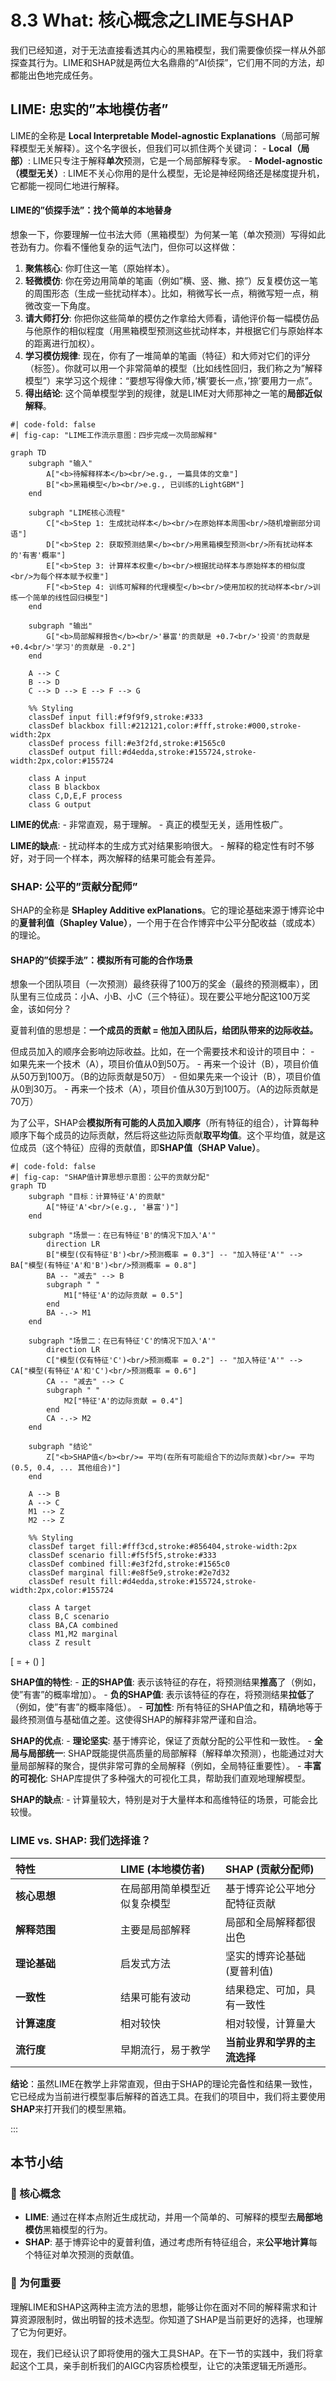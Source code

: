 # 8.3 What: 核心概念之LIME与SHAP

我们已经知道，对于无法直接看透其内心的黑箱模型，我们需要像侦探一样从外部探查其行为。LIME和SHAP就是两位大名鼎鼎的"AI侦探"，它们用不同的方法，却都能出色地完成任务。

## LIME: 忠实的"本地模仿者"

LIME的全称是 **Local Interpretable Model-agnostic Explanations**（局部可解释模型无关解释）。这个名字很长，但我们可以抓住两个关键词：
-   **Local（局部）**: LIME只专注于解释**单次**预测，它是一个局部解释专家。
-   **Model-agnostic（模型无关）**: LIME不关心你用的是什么模型，无论是神经网络还是梯度提升机，它都能一视同仁地进行解释。

#### LIME的"侦探手法"：找个简单的本地替身

想象一下，你要理解一位书法大师（黑箱模型）为何某一笔（单次预测）写得如此苍劲有力。你看不懂他复杂的运气法门，但你可以这样做：

1.  **聚焦核心**: 你盯住这一笔（原始样本）。
2.  **轻微模仿**: 你在旁边用简单的笔画（例如"横、竖、撇、捺"）反复模仿这一笔的周围形态（生成一些扰动样本）。比如，稍微写长一点，稍微写短一点，稍微改变一下角度。
3.  **请大师打分**: 你把你这些简单的模仿之作拿给大师看，请他评价每一幅模仿品与他原作的相似程度（用黑箱模型预测这些扰动样本，并根据它们与原始样本的距离进行加权）。
4.  **学习模仿规律**: 现在，你有了一堆简单的笔画（特征）和大师对它们的评分（标签）。你就可以用一个非常简单的模型（比如线性回归，我们称之为"解释模型"）来学习这个规律："要想写得像大师，'横'要长一点，'捺'要用力一点"。
5.  **得出结论**: 这个简单模型学到的规律，就是LIME对大师那神之一笔的**局部近似解释**。

```mermaid
#| code-fold: false
#| fig-cap: "LIME工作流示意图：四步完成一次局部解释"

graph TD
    subgraph "输入"
        A["<b>待解释样本</b><br/>e.g., 一篇具体的文章"]
        B["<b>黑箱模型</b><br/>e.g., 已训练的LightGBM"]
    end

    subgraph "LIME核心流程"
        C["<b>Step 1: 生成扰动样本</b><br/>在原始样本周围<br/>随机增删部分词语"]
        D["<b>Step 2: 获取预测结果</b><br/>用黑箱模型预测<br/>所有扰动样本的'有害'概率"]
        E["<b>Step 3: 计算样本权重</b><br/>根据扰动样本与原始样本的相似度<br/>为每个样本赋予权重"]
        F["<b>Step 4: 训练可解释的代理模型</b><br/>使用加权的扰动样本<br/>训练一个简单的线性回归模型"]
    end

    subgraph "输出"
        G["<b>局部解释报告</b><br/>'暴富'的贡献是 +0.7<br/>'投资'的贡献是 +0.4<br/>'学习'的贡献是 -0.2"]
    end

    A --> C
    B --> D
    C --> D --> E --> F --> G
    
    %% Styling
    classDef input fill:#f9f9f9,stroke:#333
    classDef blackbox fill:#212121,color:#fff,stroke:#000,stroke-width:2px
    classDef process fill:#e3f2fd,stroke:#1565c0
    classDef output fill:#d4edda,stroke:#155724,stroke-width:2px,color:#155724

    class A input
    class B blackbox
    class C,D,E,F process
    class G output
```

**LIME的优点**:
-   非常直观，易于理解。
-   真正的模型无关，适用性极广。

**LIME的缺点**:
-   扰动样本的生成方式对结果影响很大。
-   解释的稳定性有时不够好，对于同一个样本，两次解释的结果可能会有差异。

### SHAP: 公平的"贡献分配师"

SHAP的全称是 **SHapley Additive exPlanations**。它的理论基础来源于博弈论中的**夏普利值（Shapley Value）**，一个用于在合作博弈中公平分配收益（或成本）的理论。

#### SHAP的"侦探手法"：模拟所有可能的合作场景

想象一个团队项目（一次预测）最终获得了100万的奖金（最终的预测概率），团队里有三位成员：小A、小B、小C（三个特征）。现在要公平地分配这100万奖金，该如何分？

夏普利值的思想是：**一个成员的贡献 = 他加入团队后，给团队带来的边际收益。**

但成员加入的顺序会影响边际收益。比如，在一个需要技术和设计的项目中：
-   如果先来一个技术（A），项目价值从0到50万。
-   再来一个设计（B），项目价值从50万到100万。（B的边际贡献是50万）
-   但如果先来一个设计（B），项目价值从0到30万。
-   再来一个技术（A），项目价值从30万到100万。（A的边际贡献是70万）

为了公平，SHAP会**模拟所有可能的人员加入顺序**（所有特征的组合），计算每种顺序下每个成员的边际贡献，然后将这些边际贡献**取平均值**。这个平均值，就是这位成员（这个特征）应得的贡献值，即**SHAP值（SHAP Value）**。

```mermaid
#| code-fold: false
#| fig-cap: "SHAP值计算思想示意图：公平的贡献分配"
graph TD
    subgraph "目标：计算特征'A'的贡献"
        A["特征'A'<br/>(e.g., '暴富')"]
    end

    subgraph "场景一：在已有特征'B'的情况下加入'A'"
        direction LR
        B["模型(仅有特征'B')<br/>预测概率 = 0.3"] -- "加入特征'A'" --> BA["模型(有特征'A'和'B')<br/>预测概率 = 0.8"]
        BA -- "减去" --> B
        subgraph " "
            M1["特征'A'的边际贡献 = 0.5"]
        end
        BA -.-> M1
    end

    subgraph "场景二：在已有特征'C'的情况下加入'A'"
        direction LR
        C["模型(仅有特征'C')<br/>预测概率 = 0.2"] -- "加入特征'A'" --> CA["模型(有特征'A'和'C')<br/>预测概率 = 0.6"]
        CA -- "减去" --> C
        subgraph " "
            M2["特征'A'的边际贡献 = 0.4"]
        end
        CA -.-> M2
    end
    
    subgraph "结论"
        Z["<b>SHAP值</b><br/>= 平均(在所有可能组合下的边际贡献)<br/>= 平均(0.5, 0.4, ... 其他组合)"]
    end
    
    A --> B
    A --> C
    M1 --> Z
    M2 --> Z
    
    %% Styling
    classDef target fill:#fff3cd,stroke:#856404,stroke-width:2px
    classDef scenario fill:#f5f5f5,stroke:#333
    classDef combined fill:#e3f2fd,stroke:#1565c0
    classDef marginal fill:#e8f5e9,stroke:#2e7d32
    classDef result fill:#d4edda,stroke:#155724,stroke-width:2px,color:#155724

    class A target
    class B,C scenario
    class BA,CA combined
    class M1,M2 marginal
    class Z result
```

\[
\text{最终预测值} = \text{基础值（全体成员的平均表现）} + \sum (\text{每个成员的SHAP值})
\]

**SHAP值的特性**:
-   **正的SHAP值**: 表示该特征的存在，将预测结果**推高**了（例如，使"有害"的概率增加）。
-   **负的SHAP值**: 表示该特征的存在，将预测结果**拉低**了（例如，使"有害"的概率降低）。
-   **可加性**: 所有特征的SHAP值之和，精确地等于最终预测值与基础值之差。这使得SHAP的解释非常严谨和自洽。

**SHAP的优点**:
-   **理论坚实**: 基于博弈论，保证了贡献分配的公平性和一致性。
-   **全局与局部统一**: SHAP既能提供高质量的局部解释（解释单次预测），也能通过对大量局部解释的聚合，提供非常可靠的全局解释（例如，全局特征重要性）。
-   **丰富的可视化**: SHAP库提供了多种强大的可视化工具，帮助我们直观地理解模型。

**SHAP的缺点**:
-   计算量较大，特别是对于大量样本和高维特征的场景，可能会比较慢。

### LIME vs. SHAP: 我们选择谁？

| 特性 | LIME (本地模仿者) | SHAP (贡献分配师) |
| :--- | :--- | :--- |
| **核心思想** | 在局部用简单模型近似复杂模型 | 基于博弈论公平地分配特征贡献 |
| **解释范围** | 主要是局部解释 | 局部和全局解释都很出色 |
| **理论基础** | 启发式方法 | 坚实的博弈论基础 (夏普利值) |
| **一致性** | 结果可能有波动 | 结果稳定、可加，具有一致性 |
| **计算速度** | 相对较快 | 相对较慢，计算量大 |
| **流行度** | 早期流行，易于教学 | **当前业界和学界的主流选择** |

**结论**：虽然LIME在教学上非常直观，但由于SHAP的理论完备性和结果一致性，它已经成为当前进行模型事后解释的首选工具。在我们的项目中，我们将主要使用**SHAP**来打开我们的模型黑箱。

:::

## 本节小结

### 🎯 核心概念
-   **LIME**: 通过在样本点附近生成扰动，并用一个简单的、可解释的模型去**局部地模仿**黑箱模型的行为。
-   **SHAP**: 基于博弈论中的夏普利值，通过考虑所有特征组合，来**公平地计算**每个特征对单次预测的贡献值。

### 🤔 为何重要
理解LIME和SHAP这两种主流方法的思想，能够让你在面对不同的解释需求和计算资源限制时，做出明智的技术选型。你知道了SHAP是当前更好的选择，也理解了它为何更好。

现在，我们已经认识了即将使用的强大工具SHAP。在下一节的实践中，我们将拿起这个工具，亲手剖析我们的AIGC内容质检模型，让它的决策逻辑无所遁形。 